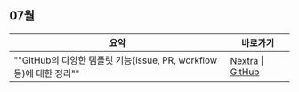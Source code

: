 
<LabelIcons />

## 07월

| 요약 | 바로가기 |
|---------|------|
| ""GitHub의 다양한 템플릿 기능(issue, PR, workflow 등)에 대한 정리"" | [Nextra](/til/til-2025/til-07/03-Template) \| [GitHub](https://github.com/MinHyeok-lee1/TIL/blob/main/2025/07/03-Template.md) |
